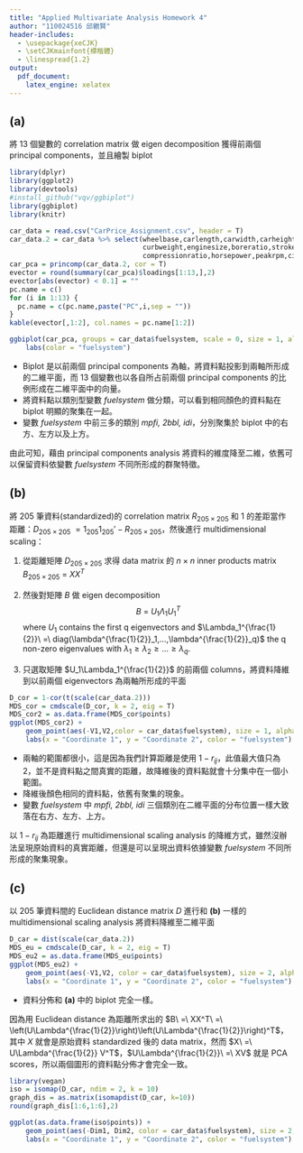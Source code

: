 ---
title: "Applied Multivariate Analysis Homework 4"
author: "110024516 邱繼賢"
header-includes:
  - \usepackage{xeCJK}
  - \setCJKmainfont{標楷體}
  - \linespread{1.2}
output: 
  pdf_document:
    latex_engine: xelatex
---

## (a)  
將 13 個變數的 correlation matrix 做 eigen decomposition 獲得前兩個 principal components，並且繪製 biplot

```{r message=FALSE, warning=FALSE, include=FALSE}
library(dplyr)
library(ggplot2)
library(devtools)
#install_github("vqv/ggbiplot")
library(ggbiplot)
library(knitr)
```

```{r echo=FALSE}
car_data = read.csv("CarPrice_Assignment.csv", header = T)
car_data.2 = car_data %>% select(wheelbase,carlength,carwidth,carheight,
                                 curbweight,enginesize,boreratio,stroke,
                                 compressionratio,horsepower,peakrpm,citympg,highwaympg)
car_pca = princomp(car_data.2, cor = T)
evector = round(summary(car_pca)$loadings[1:13,],2)
evector[abs(evector) < 0.1] = ""
pc.name = c()
for (i in 1:13) {
  pc.name = c(pc.name,paste("PC",i,sep = ""))
}
kable(evector[,1:2], col.names = pc.name[1:2])
```



```{r echo=FALSE, fig.height=5, fig.width=10}
ggbiplot(car_pca, groups = car_data$fuelsystem, scale = 0, size = 1, alpha = 0.5) + 
    labs(color = "fuelsystem")
```

+ Biplot 是以前兩個 principal components 為軸，將資料點投影到兩軸所形成的二維平面，而 13 個變數也以各自所占前兩個 principal components 的比例形成在二維平面中的向量。  
+ 將資料點以類別型變數 *fuelsystem* 做分類，可以看到相同顏色的資料點在 biplot 明顯的聚集在一起。  
+ 變數 *fuelsystem* 中前三多的類別 *mpfi, 2bbl, idi*，分別聚集於 biplot 中的右方、左方以及上方。  

由此可知，藉由 principal components analysis 將資料的維度降至二維，依舊可以保留資料依變數 *fuelsystem* 不同所形成的群聚特徵。  



## (b)  
將 205 筆資料(standardized)的 correlation matrix $R_{205\times205}$ 和 1 的差距當作距離：$D_{205\times205}\ = 1_{205}1_{205}'-R_{205\times205}$，然後進行 multidimensional scaling：  

(1) 從距離矩陣 $D_{205\times205}$ 求得 data matrix 的 $n\times n$ inner products matrix $B_{205\times205}\ =\ XX^T$

(2) 然後對矩陣 $B$ 做 eigen decomposition
$$
B\ =\ U_1\Lambda_1U_1^T
$$
where $U_1$ contains the first q eigenvectors and $\Lambda_1^{\frac{1}{2}}\ =\ diag(\lambda^{\frac{1}{2}}_1,...,\lambda^{\frac{1}{2}}_q)$ the q non-zero eigenvalues with $\lambda_1\geq\lambda_2\geq...\geq\lambda_q$.  

(3) 只選取矩陣 $U_1\Lambda_1^{\frac{1}{2}}$ 的前兩個 columns，將資料降維到以前兩個 eigenvectors 為兩軸所形成的平面

```{r echo=FALSE}
D_cor = 1-cor(t(scale(car_data.2)))
MDS_cor = cmdscale(D_cor, k = 2, eig = T)
MDS_cor2 = as.data.frame(MDS_cor$points)
ggplot(MDS_cor2) + 
    geom_point(aes(-V1,V2,color = car_data$fuelsystem), size = 1, alpha = 0.5) + 
    labs(x = "Coordinate 1", y = "Coordinate 2", color = "fuelsystem")
```

+ 兩軸的範圍都很小，這是因為我們計算距離是使用 $1-r_{ij}$，此值最大值只為 2，並不是資料點之間真實的距離，故降維後的資料點就會十分集中在一個小範圍。  
+ 降維後顏色相同的資料點，依舊有聚集的現象。  
+ 變數 *fuelsystem* 中 *mpfi, 2bbl, idi* 三個類別在二維平面的分布位置一樣大致落在右方、左方、上方。  

以 $1-r_{ij}$ 為距離進行 multidimensional scaling analysis 的降維方式，雖然沒辦法呈現原始資料的真實距離，但還是可以呈現出資料依據變數 *fuelsystem* 不同所形成的聚集現象。  


\newpage
## (c)  
以 205 筆資料間的 Euclidean distance matrix $D$ 進行和 **(b)** 一樣的 multidimensional scaling analysis 將資料降維至二維平面

```{r echo=FALSE, fig.height=5, fig.width=10}
D_car = dist(scale(car_data.2))
MDS_eu = cmdscale(D_car, k = 2, eig = T)
MDS_eu2 = as.data.frame(MDS_eu$points)
ggplot(MDS_eu2) + 
    geom_point(aes(-V1,V2, color = car_data$fuelsystem), size = 2, alpha = 0.5) + 
    labs(x = "Coordinate 1", y = "Coordinate 2", color = "fuelsystem")
```

+ 資料分佈和 **(a)** 中的 biplot 完全一樣。  

因為用 Euclidean distance 為距離所求出的 $B\ =\ XX^T\ =\ \left(U\Lambda^{\frac{1}{2}}\right)\left(U\Lambda^{\frac{1}{2}}\right)^T$，其中 $X$ 就會是原始資料 standardized 後的 data matrix，然而 $X\ =\ U\Lambda^{\frac{1}{2}} V^T$，$U\Lambda^{\frac{1}{2}}\ =\ XV$ 就是 PCA scores，所以兩個圖形的資料點分佈才會完全一致。


```{r}
library(vegan)
iso = isomap(D_car, ndim = 2, k = 10)
graph_dis = as.matrix(isomapdist(D_car, k=10))
round(graph_dis[1:6,1:6],2)
```


```{r}
ggplot(as.data.frame(iso$points)) + 
    geom_point(aes(-Dim1, Dim2, color = car_data$fuelsystem), size = 2, alpha = 0.5) + 
    labs(x = "Coordinate 1", y = "Coordinate 2", color = "fuelsystem")
```







